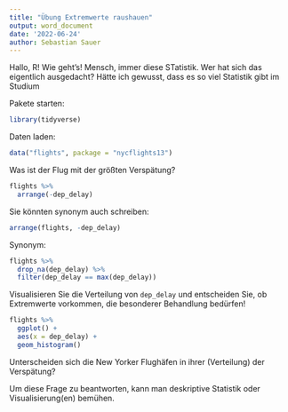 ```yaml
---
title: "Übung Extremwerte raushauen"
output: word_document
date: '2022-06-24'
author: Sebastian Sauer
---
```




Hallo, R! Wie geht's!
Mensch, immer diese STatistik. Wer 
hat sich das eigentlich ausgedacht?
Hätte ich gewusst, dass
es so viel Statistik gibt im Studium

Pakete starten:

```r
library(tidyverse)
```


Daten laden:

```r
data("flights", package = "nycflights13")
```


Was ist der Flug mit der größten Verspätung?

```r
flights %>% 
  arrange(-dep_delay)
```

Sie könnten synonym auch schreiben:


```r
arrange(flights, -dep_delay)
```

Synonym:

```r
flights %>% 
  drop_na(dep_delay) %>% 
  filter(dep_delay == max(dep_delay))
```

Visualisieren Sie die Verteilung von `dep_delay` und entscheiden Sie, ob Extremwerte vorkommen, die
besonderer Behandlung bedürfen!


```r
flights %>% 
  ggplot() +
  aes(x = dep_delay) +
  geom_histogram()
```


Unterscheiden sich die New Yorker Flughäfen in ihrer (Verteilung) der Verspätung?

Um diese Frage zu beantworten,
kann man deskriptive Statistik oder Visualisierung(en) bemühen.






